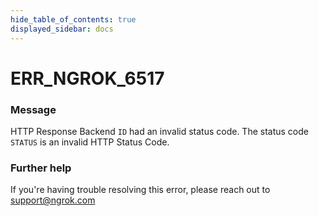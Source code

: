 ```yaml
---
hide_table_of_contents: true
displayed_sidebar: docs
---
```



# ERR_NGROK_6517

### Message

HTTP Response Backend `ID` had an invalid status code.
The status code `STATUS` is an invalid HTTP Status Code.

<ErrorDetails error="err_ngrok_6517" />

### Further help

If you're having trouble resolving this error, please reach out to [support@ngrok.com](mailto:support@ngrok.com?subject=Help%20with%20ERR_NGROK_6517)

